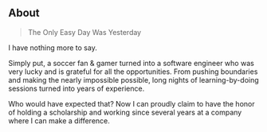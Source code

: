## About

> The Only Easy Day Was Yesterday

I have nothing more to say.

Simply put, a soccer fan & gamer turned into a software engineer who was very lucky and is grateful for all the opportunities.
From pushing boundaries and making the nearly impossible possible, long nights of learning-by-doing sessions turned into years of experience.

Who would have expected that? Now I can proudly claim to have the honor of holding a scholarship and working since several years at a company where I can make a difference.
